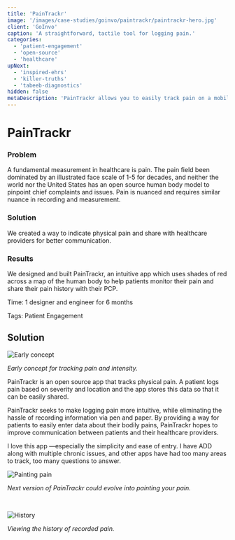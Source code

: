 ```yaml
---
title: 'PainTrackr'
image: '/images/case-studies/goinvo/paintrackr/paintrackr-hero.jpg'
client: 'GoInvo'
caption: 'A straightforward, tactile tool for logging pain.'
categories:
  - 'patient-engagement'
  - 'open-source'
  - 'healthcare'
upNext:
  - 'inspired-ehrs'
  - 'killer-truths'
  - 'tabeeb-diagnostics'
hidden: false
metaDescription: 'PainTrackr allows you to easily track pain on a mobile device.'
---
```



# PainTrackr

### Problem

A fundamental measurement in healthcare is pain. The pain field been dominated by an illustrated face scale of 1-5 for decades, and neither the world nor the United States has an open source human body model to pinpoint chief complaints and issues. Pain is nuanced and requires similar nuance in recording and measurement.

### Solution

We created a way to indicate physical pain and share with healthcare providers for better communication.

### Results

We designed and built PainTrackr, an intuitive app which uses shades of red across a map of the human body to help patients monitor their pain and share their pain history with their PCP.

<span class="text--uppercase text--gray text--bold text--spacing text--md">Time:</span> 1 designer and engineer for 6 months

<span class="text--uppercase text--gray text--bold text--spacing text--md">Tags:</span> Patient Engagement

<Divider />

## Solution

![Early concept](/images/case-studies/goinvo/paintrackr/paintrackr-solution.jpg)

_Early concept for tracking pain and intensity._

PainTrackr is an open source app that tracks physical pain. A patient logs pain based on severity and location and the app stores this data so that it can be easily shared.

PainTrackr seeks to make logging pain more intuitive, while eliminating the hassle of recording information via pen and paper. By providing a way for patients to easily enter data about their bodily pains, PainTrackr hopes to improve communication between patients and their healthcare providers.

<Quote quotee="PainTrackr User" quoteeSub="">
  I love this app &mdash;especially the simplicity and ease of entry. I have ADD
  along with multiple chronic issues, and other apps have had too many areas to
  track, too many questions to answer.
</Quote>

![Painting pain](/images/case-studies/goinvo/paintrackr/paintrackr-paint.jpg)

_Next version of PainTrackr could evolve into painting your pain._

<br />

![History](/images/case-studies/goinvo/paintrackr/paintrackr-history.jpg)

_Viewing the history of recorded pain._
